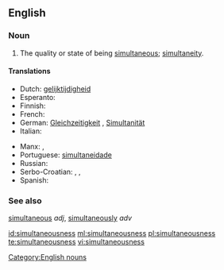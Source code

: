 ==English==

===Noun===
{{en-noun|-}}

# The quality or state of being [[simultaneous]]; [[simultaneity]].

====Translations====
{{trans-top|the quality or state of being simultaneous}}
* Dutch: [[gelijktijdigheid]] {{f}}
* Esperanto: {{t-|eo|samtempeco}}
* Finnish: {{t-|fi|samanaikaisuus}}
* French: {{t+|fr|simultanéité}}
* German: [[Gleichzeitigkeit]] {{f}}, [[Simultanität]]{{f}}
* Italian: {{t+|it|simultaneità}}
{{trans-mid}}
* Manx: {{t-|gv|coghleashaght|f}}, {{t-|gv|coghleashaghtys|m}}
* Portuguese: [[simultaneidade]]
* Russian: {{t+|ru|одновременность|f|sc=Cyrl|tr=odnovreménnost'}}
* Serbo-Croatian: {{t-|sh|sȉmultānōst|f}}, {{t-|sh|istòvremenōst|f}}, {{t-|sh|istòdobnōst|f}}
* Spanish: {{t+|es|simultaneidad}}
{{trans-bottom}}

===See also===
[[simultaneous]] ''adj'', [[simultaneously]] ''adv''

[[Category:English nouns]]

[[id:simultaneousness]]
[[ml:simultaneousness]]
[[pl:simultaneousness]]
[[te:simultaneousness]]
[[vi:simultaneousness]]